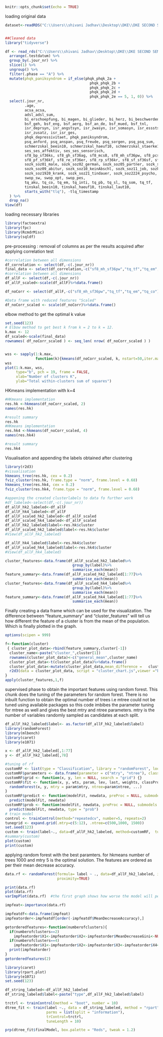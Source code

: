 
```r
knitr::opts_chunk$set(echo = TRUE)
```

loading original data
```r
dataset<-readRDS("C:\\Users\\shivani Jadhav\\Desktop\\DKE\\DKE SECOND SEM\\KMD Project\\190426_charite_tinnitus\\190426_charite_tinnitus.rds")


##Cleaned data
library("tidyverse")

df <- read_rds("C:\\Users\\shivani Jadhav\\Desktop\\DKE\\DKE SECOND SEM\\KMD Project\\190426_charite_tinnitus\\190426_charite_tinnitus.rds") %>%
  arrange(.testdatum) %>%
  group_by(.jour_nr) %>%
  slice(1) %>%
  ungroup() %>%
  filter(.phase == "A") %>%
  mutate(phqk_paniksyndrom = if_else(phqk_phqk_2a +
                                       phqk_phqk_2b +
                                       phqk_phqk_2c +
                                       phqk_phqk_2d +
                                       phqk_phqk_2e == 5, 1, 0)) %>%
  select(.jour_nr,
         .age,
         acsa_acsa,
         adsl_adsl_sum,
         bi_erschoepfung, bi_magen, bi_glieder, bi_herz, bi_beschwerden,
         bsf_geh, bsf_eng, bsf_aerg, bsf_an_de, bsf_mued, bsf_tnl,
         isr_deprsyn, isr_angstsyn, isr_zwasyn, isr_somasyn, isr_essstsyn,
         isr_zusatz, isr_isr_ges,
         phqk_depressivitaet, phqk_paniksyndrom,
         psq_anford, psq_anspan, psq_freude, psq_sorgen, psq_psq_sum,
         schmerzskal_beein10, schmerzskal_haeuf10, schmerzskal_staerke10,
         ses_ses_affektiv, ses_ses_sensorisch,
         sf8_bp_sf36ks, sf8_gh_sf36ag, sf8_mcs8, sf8_mh_sf36pw, sf8_pcs8,
         sf8_pf_sf36kf, sf8_re_sf36er, sf8_rp_sf36kr, sf8_sf_sf36sf, sf8_vt_sf36vit,
         sozk_soz01_male, sozk_soz02_german, sozk_soz05_partner, sozk_soz06_married,
         sozk_soz09_abitur, sozk_soz10_keinAbschl, sozk_soz11_job, sozk_soz18_selbstst, 
         sozk_soz1920_krank, sozk_soz21_tindauer, sozk_soz2224_psycho, sozk_soz25_numdoc,
         swop_sw, swop_opt, swop_pes,
         tq_aku, tq_co, tq_em, tq_inti, tq_pb, tq_sl, tq_som, tq_tf,
         tinskal_beein10, tinskal_haeuf10, tinskal_laut10,
         starts_with("tlq"), -tlq_timestamp
  ) %>%
  drop_na()
View(df)
```
loading necessary libraries
```r

library(factoextra)
library(fpc)
library(RcmdrMisc)
library(sqldf)
```
pre-processing : removal of columns as per the results acquired after applying correlation test
```r
#correlation between all dimensions
df_correlation <- select(df,-c(.jour_nr))
final_data <- select(df_correlation,-c("sf8_mh_sf36pw","tq_tf","tq_em","tq_co"))
#correlation between all dimensions
df_allF <- select(df,-c(.jour_nr))
df_allF_scaled<-scale(df_allF)%>%data.frame()

df_noCorr <- select(df_allF,-c("sf8_mh_sf36pw","tq_tf","tq_em","tq_co"))

#Data frame with reduced features "Scaled"
df_noCorr_scaled <- scale(df_noCorr)%>%data.frame()
```
elbow method to get the optimal k value
```r
set.seed(123)
# Elbow method to get best k from k = 2 to k = 12.
k.max <- 12
df_scaled<-scale(final_data)
rownames( df_noCorr_scaled ) <- seq_len( nrow( df_noCorr_scaled ) )


wss <- sapply(1:k.max, 
              function(k){kmeans(df_noCorr_scaled, k, nstart=50,iter.max = 15 )$tot.withinss})
wss
plot(1:k.max, wss,
     type="b", pch = 19, frame = FALSE, 
     xlab="Number of clusters K",
     ylab="Total within-clusters sum of squares")
```
HKmeans implementation with k=4
```r
#HKmeans implementation
res.hk <-hkmeans(df_noCorr_scaled, 2)
names(res.hk)

#result summary
res.hk
#HKmeans implementation
res.hk4 <-hkmeans(df_noCorr_scaled, 4)
names(res.hk4)

#result summary
res.hk4

```
Visualisation and appending the labels obtained after clustering 
```r
library(r2d3)
#visualisation
hkmeans_tree(res.hk, cex = 0.2)
fviz_cluster(res.hk, frame.type = "norm", frame.level = 0.68)
hkmeans_tree(res.hk4, cex = 0.2)
fviz_cluster(res.hk4, frame.type = "norm", frame.level = 0.68)

#appening the created clusterlabels to data fo further work
#df_labeled<-select(df,-c(.jour_nr))
df_allF_hk2_labeled<-df_allF
df_allF_hk4_labeled<-df_allF
df_allF_scaled_hk2_labeled<-df_allF_scaled
df_allF_scaled_hk4_labeled<-df_allF_scaled
df_allF_hk2_labeled$label<-res.hk$cluster
df_allF_scaled_hk2_labeled$label<-res.hk$cluster
#View(df_allF_hk2_labeled)

df_allF_hk4_labeled$label<-res.hk4$cluster
df_allF_scaled_hk4_labeled$label<-res.hk4$cluster
#View(df_allF_hk4_labeled)

cluster_features<-data.frame(df_allF_scaled_hk2_labeled%>%
                               group_by(label)%>%
                               summarise_each(mean))
feature_summary<-data.frame(df_allF_scaled_hk2_labeled[1:77]%>%
                               summarise_each(mean))
cluster_features<-data.frame(df_allF_scaled_hk4_labeled%>%
                               group_by(label)%>%
                               summarise_each(mean))
feature_summary<-data.frame(df_allF_scaled_hk4_labeled[1:77]%>%
                               summarise_each(mean))

```
Finally creating a data frame which can be used for the visualization.
The difference between "feature_summary" and "cluster_features" will tell us how different the feature of a cluster is from the mean of the population. Which is finally plotted in the graph.
```r
options(scipen = 999)

f<-function(cluster)
 { cluster_plot_data<-rbind(feature_summary,cluster[-1])
  cluster_name<-paste("cluster_",cluster[1])
  rownames(cluster_plot_data)<-c("general_mean",cluster_name)
  cluster_plot_data<-t(cluster_plot_data)%>%data.frame()
  cluster_plot_data<-mutate(cluster_plot_data,mean_difference =   cluster_plot_data[,1]-cluster_plot_data[,2],feature=rownames(cluster_plot_data))
  r2d3(data = cluster_plot_data, script = "cluster_chart.js",viewer ="browser")
}
apply(cluster_features,1,f)

```

supervised phase to obtain the important features using random forest. This chunk does the tuning of the parameters for random forest. There is no inbuilt function to obtain the optimal number of trees i.e mtree could not be tuned using available packages so this code imbibes the parameter tuning for mtree as well and gives the best mtry and ntree parameters. mtry is the number of variables randomly sampled as candidates at each split.
```r

df_allF_hk2_labeled$label<- as.factor(df_allF_hk2_labeled$label)
library(randomForest)
library(mlbench)
library(caret)
library(e1071)

x <- df_allF_hk2_labeled[,1:77]
y <- df_allF_hk2_labeled[,78]

#tuning of rf
customRF <- list(type = "Classification", library = "randomForest", loop = NULL)
customRF$parameters <- data.frame(parameter = c("mtry", "ntree"), class = rep("numeric", 2), label = c("mtry", "ntree"))
customRF$grid <- function(x, y, len = NULL, search = "grid") {}
customRF$fit <- function(x, y, wts, param, lev, last, weights, classProbs, ...) {
  randomForest(x, y, mtry = param$mtry, ntree=param$ntree, ...)
}
customRF$predict <- function(modelFit, newdata, preProc = NULL, submodels = NULL)
  predict(modelFit, newdata)
customRF$prob <- function(modelFit, newdata, preProc = NULL, submodels = NULL)
  predict(modelFit, newdata, type = "prob")
# train model
control <- trainControl(method="repeatedcv", number=5, repeats=2)
tunegrid <- expand.grid(.mtry=c(5:12), .ntree=c(500,1000, 1500))
set.seed(123)
custom <- train(label~., data=df_allF_hk2_labeled, method=customRF,  tuneGrid=tunegrid, trControl=control)
#summary(custom)
plot(custom)
print(custom)
```
applying random forest with the best paramters. for hkmeans number of trees 1000 and mtry 5 is the optimal solution. The features are ordered as per their mean decrease accuracy.
```r
data.rf <- randomForest(formula= label ~ ., data=df_allF_hk2_labeled, importance=TRUE,ntree=1500,mtry=5,
                        proximity=TRUE)

print(data.rf)
plot(data.rf)
varImpPlot(data.rf)  #the first graph shows how worse the model will perfrom after removing each variable and second shows how pure the nodes are at the end of the tree

impfeat<-importance(data.rf)

impfeatdf<-data.frame(impfeat)
impfeatorder<-impfeatdf[order(-impfeatdf$MeanDecreaseAccuracy),]

getorderedfeatures<-function(numberofclusters){
  if(numberofclusters==2)
    impfeatorder$X1<-impfeatorder$X2<-impfeatorder$MeanDecreaseGini<-NULL
  if(numberofclusters==4)
    impfeatorder$X1<-impfeatorder$X2<-impfeatorder$X3<-impfeatorder$X4<-impfeatorder$MeanDecreaseGini<-NULL
  print(impfeatorder)
}
getorderedfeatures(2)


```
```r
library(caret)
library(rpart.plot)
library(e1071)
set.seed(123) 

df_string_labeled<-df_allF_hk2_labeled
df_string_labeled$label<-paste("type",df_allF_hk2_labeled$label)

trctrl <- trainControl(method = "boot", number = 10)
dtree_fit <- train(label ~., data = df_string_labeled, method = "rpart",
                   parms = list(split = "information"),
                   trControl=trctrl,
                   tuneLength = 10)

prp(dtree_fit$finalModel, box.palette = "Reds", tweak = 1.2)

```

  